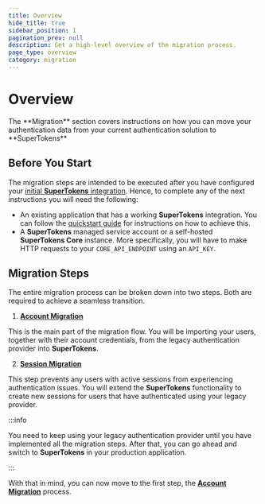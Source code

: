 ```yaml
---
title: Overview
hide_title: true
sidebar_position: 1
pagination_prev: null
description: Get a high-level overview of the migration process.
page_type: overview 
category: migration 
---
```



# Overview

<DescriptionText>
  The **Migration** section covers instructions on how you can move your authentication data from your current authentication solution to **SuperTokens** 
</DescriptionText>

<Separator />

## Before You Start

The migration steps are intended to be executed after you have configured your [initial **SuperTokens** integration](/docs/quickstart/introduction).
Hence, to complete any of the next instructions you will need the following:
- An existing application that has a working **SuperTokens** integration. You can follow the [quickstart guide](/docs/quickstart/introduction) for instructions on how to achieve this.
- A **SuperTokens** managed service account or a self-hosted **SuperTokens Core** instance.
More specifically, you will have to make HTTP requests to your `CORE_API_ENDPOINT` using an `API_KEY`. 


## Migration Steps

The entire migration process can be broken down into two steps.
Both are required to achieve a seamless transition. 

1. [**Account Migration**](/docs/migration/account-migration/)

This is the main part of the migration flow.
You will be importing your users, together with their account credentials, from the legacy authentication provider into **SuperTokens**.

2. [**Session Migration**](/docs/migration/session-migration)

This step prevents any users with active sessions from experiencing authentication issues.
You will extend the **SuperTokens** functionality to create new sessions for users that have authenticated using your legacy provider.


:::info

You need to keep using your legacy authentication provider until you have implemented all the migration steps.
After that, you can go ahead and switch to **SuperTokens** in your production application.

:::


With that in mind, you can now move to the first step, the [**Account Migration**](/docs/migration/account-migration/) process.



